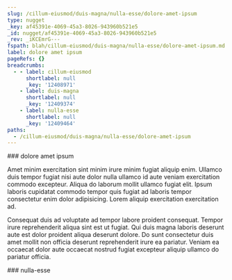 ```yaml
---
slug: /cillum-eiusmod/duis-magna/nulla-esse/dolore-amet-ipsum
type: nugget
_key: af45391e-4069-45a3-8026-943960b521e5
_id: nugget/af45391e-4069-45a3-8026-943960b521e5
_rev: _iKCEmrG---
fspath: blah/cillum-eiusmod/duis-magna/nulla-esse/dolore-amet-ipsum.md
label: dolore amet ipsum
pageRefs: {}
breadcrumbs:
  - - label: cillum-eiusmod
      shortlabel: null
      _key: '12408971'
    - label: duis-magna
      shortlabel: null
      _key: '12409374'
    - label: nulla-esse
      shortlabel: null
      _key: '12409464'
paths:
  - /cillum-eiusmod/duis-magna/nulla-esse/dolore-amet-ipsum
---
```


<NuggetArea>
<Nugget slug="/cillum-eiusmod/duis-magna/nulla-esse/dolore-amet-ipsum" type="nugget" _key="af45391e-4069-45a3-8026-943960b521e5" _id="nugget/af45391e-4069-45a3-8026-943960b521e5" _rev="_iKCEmrG---" fspath="blah/cillum-eiusmod/duis-magna/nulla-esse/dolore-amet-ipsum.md" label="dolore amet ipsum" paths="/cillum-eiusmod/duis-magna/nulla-esse/dolore-amet-ipsum">
<NuggetBody>
### dolore amet ipsum

Amet minim exercitation sint minim irure minim fugiat aliquip enim. Ullamco duis tempor fugiat nisi aute dolor nulla ullamco id aute veniam exercitation commodo excepteur. Aliqua do laborum mollit ullamco fugiat elit. Ipsum laboris cupidatat commodo tempor quis fugiat ad laboris tempor consectetur enim dolor adipisicing. Lorem aliquip exercitation exercitation ad.

Consequat duis ad voluptate ad tempor labore proident consequat. Tempor irure reprehenderit aliqua sint est ut fugiat. Qui duis magna laboris deserunt aute est dolor proident aliqua deserunt dolore. Do sunt consectetur duis amet mollit non officia deserunt reprehenderit irure ea pariatur. Veniam ea occaecat dolor aute occaecat nostrud fugiat excepteur aliquip ullamco do pariatur officia.

</NuggetBody>
<Breadcrumbs>
<Crumbs>
<Crumb _key="12408971" label="cillum-eiusmod" /><Crumb _key="12409374" label="duis-magna" /><Crumb _key="12409464" label="nulla-esse" />
</Crumbs>
</Breadcrumbs>
</Nugget>

<NuggetsInbound>
</NuggetsInbound>
<NuggetsOutbound>
</NuggetsOutbound>
</NuggetArea>
<PassagesInbound>
<Passage direction="inbound" type="passage" _key="12409464" _id="passage/12409464" _rev="_iKCEmrC---" label="nulla-esse" passage="nulla-esse" fspath="blah/cillum-eiusmod/duis-magna/nulla-esse" paths="/cillum-eiusmod/duis-magna/nulla-esse" slug="/cillum-eiusmod/duis-magna/nulla-esse">
<NuggetBody>
### nulla-esse

</NuggetBody>
<Breadcrumbs>
<Crumbs>
<Crumb _key="12408971" label="cillum-eiusmod" /><Crumb _key="12409374" label="duis-magna" />
</Crumbs>
</Breadcrumbs>
</Passage>

</PassagesInbound>
<PassagesOutbound>
</PassagesOutbound>